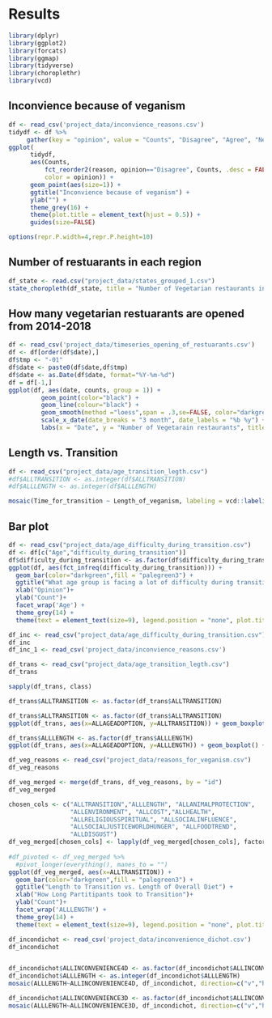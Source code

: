 # Results
```r
library(dplyr)
library(ggplot2)
library(forcats)
library(ggmap)
library(tidyverse)
library(choroplethr)
library(vcd)
```

## Inconvience because of veganism
```r
df <- read_csv('project_data/inconvience_reasons.csv')
tidydf <- df %>%
     gather(key = "opinion", value = "Counts", "Disagree", "Agree", "Neither agree nor disagree")
ggplot(
      tidydf,
      aes(Counts, 
          fct_reorder2(reason, opinion=="Disagree", Counts, .desc = FALSE),
          color = opinion)) +
      geom_point(aes(size=1)) + 
      ggtitle("Inconvience because of veganism") +
      ylab("") +
      theme_grey(16) +
      theme(plot.title = element_text(hjust = 0.5)) +
      guides(size=FALSE) 

options(repr.P.width=4,repr.P.height=10)
```

## Number of restuarants in each region
```r
df_state <- read.csv("project_data/states_grouped_1.csv")
state_choropleth(df_state, title = "Number of Vegetarian restaurants in every state", legend="Counts") + scale_fill_brewer(palette=2)
```


## How many vegetarian restuarants are opened from 2014-2018

```r
df <- read_csv('project_data/timeseries_opening_of_restuarants.csv')
df <- df[order(df$date),]
df$tmp <- "-01"
df$date <- paste0(df$date,df$tmp)
df$date <- as.Date(df$date, format="%Y-%m-%d")
df = df[-1,]
ggplot(df, aes(date, counts, group = 1)) +
         geom_point(color="black") + 
         geom_line(colour="black") +
         geom_smooth(method ="loess",span = .3,se=FALSE, color="darkgreen") +
         scale_x_date(date_breaks = "3 month", date_labels = "%b %y") +
         labs(x = "Date", y = "Number of Vegetarain restaurants", title = "Number of Vegetarian restaurants opened over time")
```

## Length vs. Transition
```r
df <- read_csv("project_data/age_transition_legth.csv")
#df$ALLTRANSITION <- as.integer(df$ALLTRANSITION)
#df$ALLLENGTH <- as.integer(df$ALLLENGTH)

mosaic(Time_for_transition ~ Length_of_veganism, labeling = vcd::labeling_border(rot_labels = c(0, 0)), df, direction=c("v","h"),main='Mosaic plot for Length and Transition to veganism')
```

## Bar plot
```r
df <- read_csv("project_data/age_difficulty_during_transition.csv")
df <- df[c("Age","difficulty_during_transition")]
df$difficulty_during_transition <- as.factor(df$difficulty_during_transition)
ggplot(df, aes(fct_infreq(difficulty_during_transition))) +
  geom_bar(color="darkgreen",fill = "palegreen3") + 
  ggtitle("What age group is facing a lot of difficulty during transition") +
  xlab("Opinion")+
  ylab("Count")+
  facet_wrap('Age') +
  theme_grey(14) + 
  theme(text = element_text(size=9), legend.position = "none", plot.title = element_text(hjust = 0.5))
```

```r
df_inc <- read_csv("project_data/age_difficulty_during_transition.csv")
df_inc
df_inc_1 <- read_csv('project_data/inconvience_reasons.csv')
```

```r
df_trans <- read_csv("project_data/age_transition_legth.csv")
df_trans
```

```r
sapply(df_trans, class)
```


```r
df_trans$ALLTRANSITION <- as.factor(df_trans$ALLTRANSITION)
```
```r
df_trans$ALLTRANSITION <- as.factor(df_trans$ALLTRANSITION)
ggplot(df_trans, aes(x=ALLAGEADOPTION, y=ALLTRANSITION)) + geom_boxplot() + theme_grey(16) + ggtitle(" Summary of loan amounts for each level of loan purpose") + xlab("Age")  + ylab("How Long before Fully Transitioned After Deciding") + theme(text = element_text(size=9), legend.position = "none")
```

```r
df_trans$ALLLENGTH <- as.factor(df_trans$ALLLENGTH)
ggplot(df_trans, aes(x=ALLAGEADOPTION, y=ALLLENGTH)) + geom_boxplot() + theme_grey(16) + ggtitle(" Summary of loan amounts for each level of loan purpose") + xlab("Age")  + ylab("Length of Diet") + theme(text = element_text(size=9), legend.position = "none")
```

```r
df_veg_reasons <- read_csv("project_data/reasons_for_veganism.csv")
df_veg_reasons
```

```r
df_veg_merged <- merge(df_trans, df_veg_reasons, by = "id")
df_veg_merged
```

```r
chosen_cols <- c("ALLTRANSITION","ALLLENGTH", "ALLANIMALPROTECTION",
                 "ALLENVIRONMENT", "ALLCOST","ALLHEALTH",
                 "ALLRELIGIOUSSPIRITUAL", "ALLSOCIALINFLUENCE",
                 "ALLSOCIALJUSTICEWORLDHUNGER", "ALLFOODTREND",
                 "ALLDISGUST")
df_veg_merged[chosen_cols] <- lapply(df_veg_merged[chosen_cols], factor)
                 
#df_pivoted <- df_veg_merged %>%
  #pivot_longer(everything(), manes_to = "")
ggplot(df_veg_merged, aes(x=ALLTRANSITION)) +
  geom_bar(color="darkgreen",fill = "palegreen3") + 
  ggtitle("Length to Transition vs. Length of Overall Diet") +
  xlab("How Long Partitipants took to Transition")+
  ylab("Count")+
  facet_wrap('ALLLENGTH') +
  theme_grey(14) + 
  theme(text = element_text(size=9), legend.position = "none", plot.title = element_text(hjust = 0.5))
```


```r
df_incondichot <- read_csv('project_data/inconvenience_dichot.csv')
df_incondichot


df_incondichot$ALLINCONVENIENCE4D <- as.factor(df_incondichot$ALLINCONVENIENCE4D)
df_incondichot$ALLLENGTH <- as.integer(df_incondichot$ALLLENGTH)
mosaic(ALLLENGTH~ALLINCONVENIENCE4D, df_incondichot, direction=c("v","h"),main='Length of Diet & Difficulty Accessing Health Foods')
```

```r
df_incondichot$ALLINCONVENIENCE3D <- as.factor(df_incondichot$ALLINCONVENIENCE3D)
mosaic(ALLLENGTH~ALLINCONVENIENCE3D, df_incondichot, direction=c("v","h"),main='Length of Diet & Trouble Finding Restaurants')
```